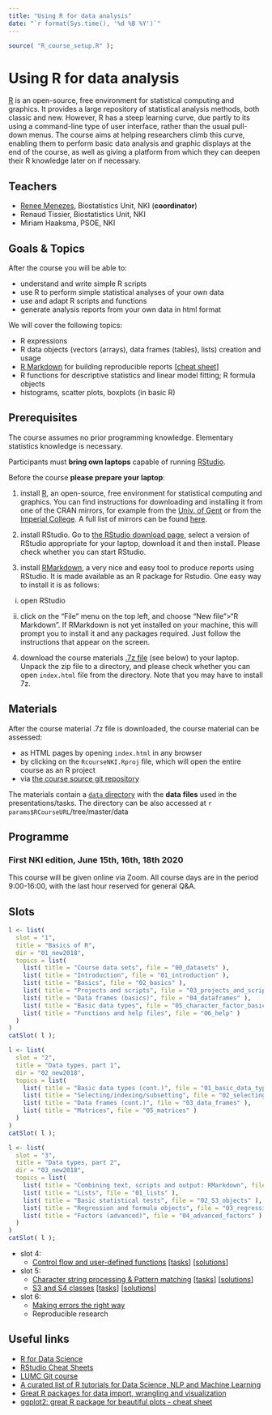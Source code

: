 ```yaml
---
title: "Using R for data analysis"
date: "`r format(Sys.time(), '%d %B %Y')`"
---
```


```r
source( "R_course_setup.R" );
```

# Using R for data analysis

[R](https://www.r-project.org/) is an open-source, free environment for statistical computing and graphics. 
It provides a large repository of statistical analysis methods, both classic and new. 
However, R has a steep learning curve, due partly to its using a command-line type of user interface, rather than the usual pull-down menus. 
The course aims at helping researchers climb this curve, enabling them to perform basic data analysis and graphic displays at the end of the course, as well as giving a platform from which they can deepen their R knowledge later on if necessary.

## Teachers

- [Renee Menezes](http://www.bigstatistics.nl/renee), Biostatistics Unit, NKI (__coordinator__)
- Renaud Tissier, Biostatistics Unit, NKI
- Miriam Haaksma, PSOE, NKI

## Goals & Topics

After the course you will be able to:

- understand and write simple R scripts
- use R to perform simple statistical analyses of your own data
- use and adapt R scripts and functions 
- generate analysis reports from your own data in html format

We will cover the following topics:

- R expressions
- R data objects (vectors (arrays), data frames (tables), lists) creation and usage
- [R Markdown](http://rmarkdown.rstudio.com/) for building reproducible reports [[cheat sheet](http://www.rstudio.com/wp-content/uploads/2015/03/rmarkdown-reference.pdf)]
- R functions for descriptive statistics and linear model fitting; R formula objects
- histograms, scatter plots, boxplots (in basic R) 

## Prerequisites

The course assumes no prior programming knowledge. Elementary statistics knowledge is necessary.

Participants must **bring own laptops** capable of running [RStudio](https://www.rstudio.com/products/rstudio/). 

Before the course **please prepare your laptop**:

1. install [R](https://www.r-project.org/), an open-source, free environment for statistical computing and graphics. You can find instructions for downloading and installing it from one of the CRAN mirrors, for example from the [Univ. of Gent](https://lib.ugent.be/CRAN/) or from the [Imperial College](https://cran.ma.imperial.ac.uk/). A full list of mirrors can be found [here](https://cran.r-project.org/mirrors.html).

2. install RStudio. Go to [the RStudio download page](https://www.rstudio.com/products/rstudio/download/#download), select a version of RStudio appropriate for your laptop, download it and then install. Please check whether you can start RStudio. 

3. install [RMarkdown](https://rmarkdown.rstudio.com/),  a very nice and easy tool to produce reports using RStudio. It is made available as an R package for Rstudio. One easy way to install it is as follows:

i) open RStudio

ii) click on the "File" menu on the top left, and choose "New file">"R Markdown". If RMarkdown is not yet installed on your machine, this will prompt you to install it and any packages required. Just follow the instructions that appear on the screen.


4. download the course materials [.7z file](`r params$RCourseURL`/RcourseNKI.7z) (see below) to your laptop. Unpack the zip file to a directory, and please check whether you can open `index.html` file from the directory. Note that you may have to install 7z.

## Materials

After the course material .7z file is downloaded, the course material can be assessed:

- as HTML pages by opening `index.html` in any browser
- by clicking on the `RcourseNKI.Rproj` file, which will open the entire course as an R project
- via [the course source git repository](`r params$RCourseGitURL`)

The materials contain a [`data` directory](`r params$RCourseURL`/tree/master/data) with the __data__ __files__ used in the presentations/tasks. The directory can be also accessed at `r params$RCourseURL`/tree/master/data

## Programme

### First NKI edition, June 15th, 16th, 18th 2020

This course will be given online via Zoom. All course days are in the period 9:00-16:00, with the last hour reserved for general Q&A.



## Slots



```r
l <- list(
  slot = "1",
  title = "Basics of R",
  dir = "01_new2018",
  topics = list(
    list( title = "Course data sets", file = "00_datasets" ),
    list( title = "Introduction", file = "01_introduction" ),
    list( title = "Basics", file = "02_basics" ),
    list( title = "Projects and scripts", file = "03_projects_and_scripts" ),
    list( title = "Data frames (basics)", file = "04_dataframes" ),
    list( title = "Basic data types", file = "05_character_factor_basics" ),
    list( title = "Functions and help files", file = "06_help" )
  )
)
catSlot( l );
```

```r
l <- list(
  slot = "2",
  title = "Data types, part 1",
  dir = "02_new2018",
  topics = list(
    list( title = "Basic data types (cont.)", file = "01_basic_data_types_cont" ),
    list( title = "Selecting/indexing/subsetting", file = "02_selecting" ),
    list( title = "Data frames (cont.)", file = "03_data_frames" ),
    list( title = "Matrices", file = "05_matrices" )
  )
)
catSlot( l );
```

```r
l <- list(
  slot = "3",
  title = "Data types, part 2",
  dir = "03_new2018",
  topics = list(
    list( title = "Combining text, scripts and output: RMarkdown", file = "02_rmarkdown"),
    list( title = "Lists", file = "01_lists" ),
    list( title = "Basic statistical tests", file = "02_S3_objects" ),
    list( title = "Regression and formula objects", file = "03_regression" ),
    list( title = "Factors (advanced)", file = "04_advanced_factors" )
  )
)
catSlot( l );
```

- slot 4:
    - [Control flow and user-defined functions](https://github.com/rxmenezes/RcourseNKI/04_new2018/01_userDefinedFunctions.html)
        [[tasks](https://github.com/rxmenezes/RcourseNKI/04_new2018/01_userDefinedFunctions.tasks.nocode.html)]
        [[solutions](https://github.com/rxmenezes/RcourseNKI/04_new2018/01_userDefinedFunctions.tasks.code.html)] 

- slot 5:
    - [Character string processing & Pattern matching](https://github.com/rxmenezes/RcourseNKI/06/character_strings.html)
        [[tasks](https://github.com/rxmenezes/RcourseNKI/06/character_strings.tasks.nocode.html)]
        [[solutions](https://github.com/rxmenezes/RcourseNKI/06/character_strings.tasks.code.html)]
    - [S3 and S4 classes](https://github.com/rxmenezes/RcourseNKI/08/s3s4.html)
        [[tasks](https://github.com/rxmenezes/RcourseNKI/08/s3s4.tasks.nocode.html)]
        [[solutions](https://github.com/rxmenezes/RcourseNKI/08/s3s4.tasks.code.html)]
- slot 6:
    - [Making errors the right way](https://github.com/rxmenezes/RcourseNKI/05.renee/03_makingErrors.html)
    - Reproducible research

<!-- - [Regression](https://github.com/rxmenezes/RcourseNKI/07.2017/01_regression.html)
        [[tasks](https://github.com/rxmenezes/RcourseNKI/07.2017/01_regression.tasks.nocode.html)]
        [[solutions](https://github.com/rxmenezes/RcourseNKI/07.2017/01_regression.tasks.code.html)] 
    - [[Extra exercises](https://github.com/rxmenezes/RcourseNKI/07.2017/02_plenty.tasks.nocode.html)]
        [[solutions](https://github.com/rxmenezes/RcourseNKI/07.2017/02_plenty.tasks.code.html)] -->


## Useful links

- [R for Data Science](http://r4ds.had.co.nz/)
- [RStudio Cheat Sheets](https://www.rstudio.com/resources/cheatsheets/)
- [LUMC Git course](https://git.lumc.nl/courses/gitcourse)
- [A curated list of R tutorials for Data Science, NLP and Machine Learning](https://github.com/ujjwalkarn/DataScienceR)
- [Great R packages for data import, wrangling and visualization](http://www.computerworld.com/article/2921176/business-intelligence/great-r-packages-for-data-import-wrangling-visualization.html)
- [ggplot2: great R package for beautiful plots - cheat sheet](http://www.rstudio.com/wp-content/uploads/2015/12/ggplot2-cheatsheet-2.0.pdf)


